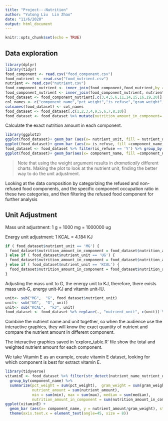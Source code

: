 ```yaml
---
title: "Project---Nutrition"
author: "Yutong Liu  Lin Zhao"
date: "11/6/2020"
output: html_document
---
```


```r
knitr::opts_chunk$set(echo = TRUE)
```

## Data exploration

```r
library(dplyr)
library(tidyr)
food_component <- read.csv("food_component.csv")
food_nutrient <- read.csv("food_nutrient.csv")
nutrient <- read.csv("nutrient.csv")
food_component_nutrient <- inner_join(food_component,food_nutrient,by = "fdc_id") # This results in 6300 observarions of 18 variables
food_component_nutrient <- inner_join(food_component_nutrient, nutrient, by= c("nutrient_id"="id") ) # add the nutrient name instead of nutrient id
food_dataset <- food_component_nutrient[,c(3,4,5,6,11,14,15,16,19,20)] # the "food nutrient of food component" analysis
col_names <- c("component_name","pct_weight","is_refuse","gram_weight","nutrient_amount","min","max","median","nutrient_name","nutrient_unit")
colnames(food_dataset) <- col_names
food_dataset <- food_dataset[,c(1,2,3,4,9,5,6,7,8,10)]
food_dataset <- food_dataset %>% mutate(nutrition_amount_in_component= nutrient_amount/100*gram_weight)  
```

Calculate the exact nutrition amount in each component.

```r
library(ggplot2)
ggplot(food_dataset)+ geom_bar (aes(x= nutrient_unit, fill = nutrient_unit, weight = nutrition_amount_in_component))
ggplot(food_dataset)+ geom_bar (aes(x= is_refuse, fill =component_name, weight = nutrition_amount_in_component))
food_dataset <- food_dataset %>% filter(is_refuse == 'Y') %>% group_by (nutrient_name)
ggplot(food_dataset)+ geom_bar(aes(x= component_name, fill =component_name, weight = nutrition_amount_in_component)) + coord_flip() + facet_wrap(~nutrient_unit)
```

> Note that using the weight argument results in *dramatically* different charts.
Making the plot to look at the nutrient unit, finding the better way to do the unit adjustment.

Looking at the data composition by categorizing the refused and non-refused food components, and the specific component occupation ratio in these two categories, and then filtering the refused food component for further analysis


## Unit Adjustment

Mass unit adjustment: 1 g = 1000 mg = 1000000 ug

Energy unit adjustment: 1 KCAL = 4.184 KJ

```r
if ( food_dataset$nutrient_unit == 'MG') {
  food_dataset$nutrition_amount_in_component = food_dataset$nutrition_amount_in_component/ 1000
} else if ( food_dataset$nutrient_unit == 'UG') { 
  food_dataset$nutrition_amount_in_component = food_dataset$nutrition_amount_in_component/1000000
} else if ( food_dataset$nutrient_unit == 'KCAL') {
  food_dataset$nutrition_amount_in_component = food_dataset$nutrition_amount_in_component* 4.184
}
```

Adjusting the mass unit to G, the energy unit to KJ, therefore, there exists mass unit-G, energy unit-KJ and vitamin unit-IU. 


```r
unit<- sub("MG",  "G", food_dataset$nutrient_unit) 
unit<- sub("UG",  "G", unit)
unit<- sub("KCAL",  "kJ", unit)
food_dataset <- food_dataset %>% replace(., "nutrient_unit", c(unit)) %>% unite(., "nutrient_name_nutrient_unit", nutrient_name, nutrient_unit)
```

Combine the nutrient name and unit together, so when the audience use the interactive graphics, they will know the exact quantity of nutrient and compare the nutrient amount in different component.

The interactive graphics saved in 'explore_table.R' file show the total and weighted nutrient amount for each component.

We take Vitamin E as an example, create vitamin E dataset, looking for which component is best for extract vitamin E.

```r
library(tidyverse)
vitaminE <- food_dataset %>% filter(str_detect(nutrient_name_nutrient_unit,"Vitamin E")) %>% 
  group_by(component_name) %>% 
  summarize(pct_weight = sum(pct_weight),  gram_weight = sum(gram_weight),
            nutrient_amount = sum(nutrient_amount),
            min = sum(min), max = sum(max), median = sum(median),
            nutrition_amount_in_component = sum(nutrition_amount_in_component))
ggplot(vitaminE) + 
  geom_bar (aes(x= component_name, y = nutrient_amount/gram_weight), stat = "identity") +
  theme(axis.text.x = element_text(angle=45, size = 8))

```





